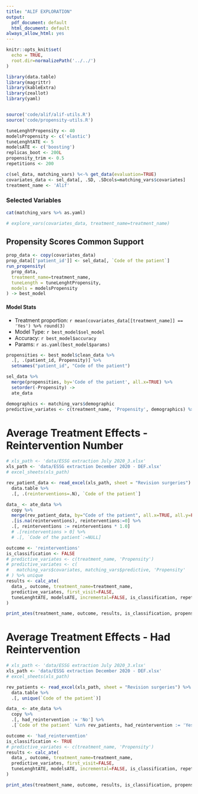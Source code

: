 ```yaml
---
title: "ALIF EXPLORATION"
output:
  pdf_document: default
  html_document: default
always_allow_html: yes
---
```


```r
knitr::opts_knit$set(
  echo = TRUE, 
  root.dir=normalizePath('../../')
)
```

```r
library(data.table)
library(magrittr)
library(kableExtra)
library(zeallot)
library(yaml)


source('code/alif/alif-utils.R')
source('code/propensity-utils.R')

tuneLenghtPropensity <- 40
modelsPropensity <- c('elastic')
tuneLenghtATE <- 5
modelsATE <- c('boosting')
replicas_boot <- 200L
propensity_trim <- 0.5
repetitions <- 200

c(sel_data, matching_vars) %<-% get_data(evaluation=TRUE)
covariates_data <- sel_data[, .SD, .SDcols=matching_vars$covariates]
treatment_name <- 'Alif'
```

### Selected Variables

```r
cat(matching_vars %>% as.yaml)
```

```r
# explore_vars(covariates_data, treatment_name=treatment_name)
```


## Propensity Scores Common Support
```r
prop_data <- copy(covariates_data)
prop_data[['patient_id']] <- sel_data[, `Code of the patient`]
run_propensity(
  prop_data,
  treatment_name=treatment_name,
  tuneLength = tuneLenghtPropensity,
  models = modelsPropensity
) -> best_model

```

#### Model Stats

- Treatment proportion: `r mean(covariates_data[[treatment_name]] == 'Yes') %>% round(3)`
- Model Type: `r best_model$sel_model`
- Accuracy: `r best_model$accuracy`
- Params: `r as.yaml(best_model$params)`


<!-- ```{r echo=FALSE} -->
<!-- print(best_model$plot) -->
<!-- ``` -->

<!-- ## Model Coefficients -->

<!-- Bootstraping replicas: `r replicas_boot`, confidence intervals at 95% level -->

<!-- ```{r echo=FALSE, fig.height=9, fig.width=10, comment=""} -->
<!-- c(data_plot, table_ci) %<-% plot_coefs(treatment_name, covariates_data, best_model, replicas_boot) -->

<!-- print(data_plot) -->
<!-- ``` -->


<!-- ```{r echo=FALSE, fig.height=9, fig.width=10, comment=""} -->
<!-- table_ci %>%  -->
<!--   as.data.frame %>%  -->
<!--   DT::datatable() -->
<!-- ``` -->



```r
propensities <- best_model$clean_data %>%
  .[, .(patient_id, Propensity)] %>%
  setnames("patient_id", "Code of the patient")

sel_data %>%
  merge(propensities, by='Code of the patient', all.x=TRUE) %>%
  setorder(-Propensity) ->
  ate_data
```

```r
demographics <- matching_vars$demographic
predictive_variates <- c(treatment_name, 'Propensity', demographics) %>% unique
```


# Average Treatment Effects - Reintervention Number

```r
# xls_path <- 'data/ESSG extraction July 2020_3.xlsx'
xls_path <- 'data/ESSG extraction December 2020 - DEF.xlsx'
# excel_sheets(xls_path)

rev_patient_data <- read_excel(xls_path, sheet = "Revision surgeries") %>%
  data.table %>%
  .[, .(reinterventions=.N), `Code of the patient`]

data_ <- ate_data %>%
  copy %>%
  merge(rev_patient_data, by="Code of the patient", all.x=TRUE, all.y=FALSE) %>%
  .[is.na(reinterventions), reinterventions:=0] %>% 
  .[, reinterventions := reinterventions * 1.0]
  # .[reinterventions > 0] %>%
  # .[, `Code of the patient`:=NULL]

outcome <- 'reinterventions'
is_classification <- FALSE
# predictive_variates <- c(treatment_name, 'Propensity')
# predictive_variates <- c(
#   matching_vars$covariates, matching_vars$predictive, 'Propensity'
# ) %>% unique
results <- calc_ate(
  data_, outcome, treatment_name=treatment_name,
  predictive_variates, first_visit=FALSE,
  tuneLenghtATE, modelsATE, incremental=FALSE, is_classification, repetitions
)
```

```r
print_ates(treatment_name, outcome, results, is_classification, propensity_trim, demographics)
```

# Average Treatment Effects - Had Reintervention

```r
# xls_path <- 'data/ESSG extraction July 2020_3.xlsx'
xls_path <- 'data/ESSG extraction December 2020 - DEF.xlsx'
# excel_sheets(xls_path)

rev_patients <- read_excel(xls_path, sheet = "Revision surgeries") %>%
  data.table %>%
  .[, unique(`Code of the patient`)]

data_ <- ate_data %>%
  copy %>%
  .[, had_reintervention := 'No'] %>%
  .[`Code of the patient` %in% rev_patients, had_reintervention := 'Yes']

outcome <- 'had_reintervention'
is_classification <- TRUE
# predictive_variates <- c(treatment_name, 'Propensity')
results <- calc_ate(
  data_, outcome, treatment_name=treatment_name,
  predictive_variates, first_visit=FALSE,
  tuneLenghtATE, modelsATE, incremental=FALSE, is_classification, repetitions
)
```

```r
print_ates(treatment_name, outcome, results, is_classification, propensity_trim, demographics)
```